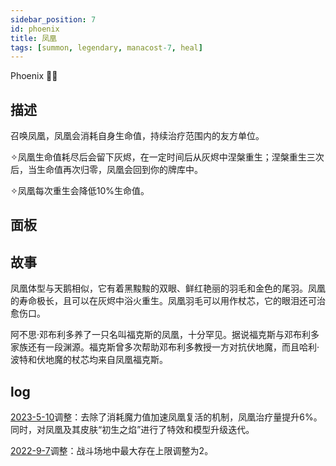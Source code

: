 ```yaml
---
sidebar_position: 7
id: phoenix
title: 凤凰
tags: [summon, legendary, manacost-7, heal]
---
```


Phoenix 🐦‍🔥

<!--truncate-->



<CardBasics cardKey={id}/>


## 描述

召唤凤凰，凤凰会消耗自身生命值，持续治疗范围内的友方单位。

✧凤凰生命值耗尽后会留下灰烬，在一定时间后从灰烬中涅槃重生；涅槃重生三次后，当生命值再次归零，凤凰会回到你的牌库中。

✧凤凰每次重生会降低10%生命值。

## 面板


<LevelComponent/>


<CardDynamicTable cardKey={id}/>


<CardComplexTable cardKey={id}/>


## 故事

凤凰体型与天鹅相似，它有着黑黢黢的双眼、鲜红艳丽的羽毛和金色的尾羽。凤凰的寿命极长，且可以在灰烬中浴火重生。凤凰羽毛可以用作杖芯，它的眼泪还可治愈伤口。

阿不思·邓布利多养了一只名叫福克斯的凤凰，十分罕见。据说福克斯与邓布利多家族还有一段渊源。福克斯曾多次帮助邓布利多教授一方对抗伏地魔，而且哈利·波特和伏地魔的杖芯均来自凤凰福克斯。

## log

[2023-5-10](/blog/230510-update-annc#adjustment)调整：去除了消耗魔力值加速凤凰复活的机制，凤凰治疗量提升6%。同时，对凤凰及其皮肤“初生之焰”进行了特效和模型升级迭代。

[2022-9-7](/blog/220907-update-annc#adjustment)调整：战斗场地中最大存在上限调整为2。

